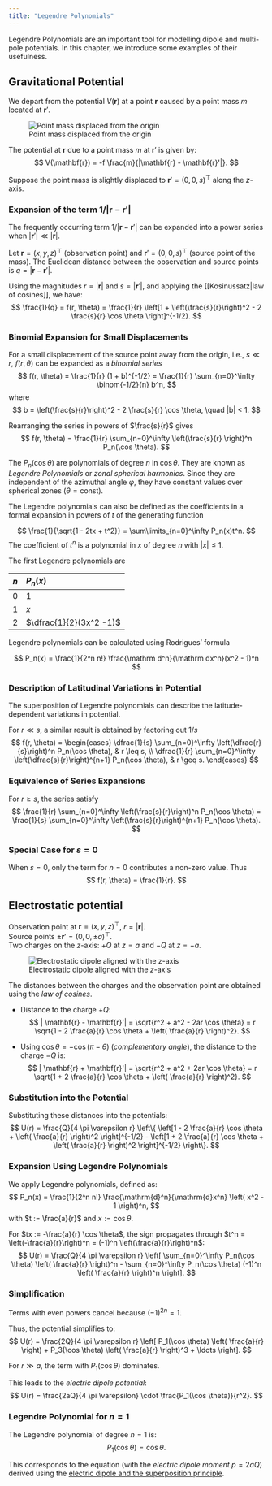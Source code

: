 ```yaml
---
title: "Legendre Polynomials"
---
```


Legendre Polynomials are an important tool for modelling dipole and multi-pole potentials. In this chapter, we introduce some examples of their usefulness.

## Gravitational Potential


We depart from the potential $V(\mathbf r)$ at a point $\mathbf{r}$ caused by a point mass $m$ located at $\mathbf{r}'$.

![Point mass displaced from the origin](images/Gravitationspotential.excalidraw.svg){#fig-grav-legendre}

The potential at $\mathbf{r}$ due to a point mass $m$ at $\mathbf{r}'$ is given by:
$$
V(\mathbf{r}) = -f \frac{m}{|\mathbf{r} - \mathbf{r}'|}.
$$

Suppose the point mass is slightly displaced to $\mathbf{r}' = (0, 0, s)^\top$ along the $z$-axis.


### Expansion of the term $1/|\mathbf{r} - \mathbf{r}'|$
The frequently occurring term $1/|\mathbf{r} - \mathbf{r}'|$  can be expanded into a power series when $|\mathbf{r}'| \ll |\mathbf{r}|$.

Let $\mathbf{r} = (x, y, z)^\top$ (observation point) and $\mathbf{r}' = (0, 0, s)^\top$ (source point of the mass). The Euclidean distance between the observation and source points is $q = |\mathbf{r} - \mathbf{r}'|$.

Using the magnitudes $r = |\mathbf{r}|$ and $s = |\mathbf{r}'|$, and applying the [[Kosinussatz|law of cosines]], we have:
$$
\frac{1}{q} = f(r, \theta) = \frac{1}{r} \left[1 + \left(\frac{s}{r}\right)^2 - 2 \frac{s}{r} \cos \theta \right]^{-1/2}.
$$


### Binomial Expansion for Small Displacements
For a small displacement of the source point away from the origin, i.e., $s \ll r$, $f(r, \theta)$ can be expanded as a *binomial series*
$$
f(r, \theta) = \frac{1}{r} (1 + b)^{-1/2} = \frac{1}{r} \sum_{n=0}^\infty \binom{-1/2}{n} b^n,
$$
where
$$
b = \left(\frac{s}{r}\right)^2 - 2 \frac{s}{r} \cos \theta, \quad |b| < 1.
$$

Rearranging the series in powers of $\frac{s}{r}$ gives
$$
f(r, \theta) = \frac{1}{r} \sum_{n=0}^\infty \left(\frac{s}{r} \right)^n P_n(\cos \theta).
$$

The $P_n(\cos \theta)$ are polynomials of degree $n$ in $\cos \theta$. They are known as _Legendre Polynomials_ or _zonal spherical harmonics_.
Since they are independent of the azimuthal angle $\varphi$, they have constant values over spherical zones ($\theta = \text{const}$).

::: {.callout-note title="Legendre polynomials"}
The Legendre polynomials can also be defined as the coefficients in a formal expansion in powers of 
$t$ of the generating function

$$
\frac{1}{\sqrt{1 - 2tx + t^2}} = \sum\limits_{n=0}^\infty
P_n(x)t^n.
$$
The coefficient of $t^n$ is a polynomial in $x$ of degree $n$ with $|x| \le 1$.

The first Legendre polynomials are

| $n$ | $P_n(x)$                |
| --- |:---------------------- |
| $0$ | $1$                     |
| $1$ | $x$                     |
| $2$ | $\dfrac{1}{2}(3x^2 -1)$ |

Legendre polynomials can be calculated using Rodrigues' formula

$$
P_n(x) = \frac{1}{2^n n!} \frac{\mathrm d^n}{\mathrm dx^n}(x^2 - 1)^n
$$

:::


### Description of Latitudinal Variations in Potential
The superposition of Legendre polynomials can describe the latitude-dependent variations in potential.

For $r \ll s$, a similar result is obtained by factoring out $1/s$
$$
f(r, \theta) =
\begin{cases}
\dfrac{1}{s} \sum_{n=0}^\infty \left(\dfrac{r}{s}\right)^n P_n(\cos \theta), & r \leq s, \\
\dfrac{1}{r} \sum_{n=0}^\infty \left(\dfrac{s}{r}\right)^{n+1} P_n(\cos \theta), & r \geq s.
\end{cases}
$$


### Equivalence of Series Expansions
For $r \geq s$, the series satisfy
$$
\frac{1}{r} \sum_{n=0}^\infty \left(\frac{s}{r}\right)^n P_n(\cos \theta) = \frac{1}{s} \sum_{n=0}^\infty \left(\frac{s}{r}\right)^{n+1} P_n(\cos \theta).
$$


### Special Case for $s = 0$
When $s = 0$, only the term for $n = 0$ contributes a non-zero value. Thus
$$
f(r, \theta) = \frac{1}{r}.
$$

## Electrostatic potential


Observation point at $\mathbf{r} = (x, y, z)^\top$, $r = |\mathbf{r}|$.  
Source points $\pm \mathbf{r}' = (0, 0, \pm a)^\top$.  
Two charges on the $z$-axis: $+Q$ at $z = a$ and $-Q$ at $z = -a$.  

![Electrostatic dipole aligned with the $z$-axis](images/electric-dipole-legendre.excalidraw.svg){#fig-electric-dipole-legendre}

The distances between the charges and the observation point are obtained using the _law of cosines_.

- Distance to the charge $+Q$:
$$
| \mathbf{r} - \mathbf{r}'| = \sqrt{r^2 + a^2 - 2ar \cos \theta}
= r \sqrt{1 - 2 \frac{a}{r} \cos \theta + \left( \frac{a}{r} \right)^2}.
$$

- Using $\cos \theta = -\cos(\pi - \theta)$ (_complementary angle_), the distance to the charge $-Q$ is:
$$
| \mathbf{r} + \mathbf{r}'| = \sqrt{r^2 + a^2 + 2ar \cos \theta}
= r \sqrt{1 + 2 \frac{a}{r} \cos \theta + \left( \frac{a}{r} \right)^2}.
$$

### Substitution into the Potential

Substituting these distances into the potentials:
$$
U(r) = \frac{Q}{4 \pi \varepsilon r}
\left\{
\left[1 - 2 \frac{a}{r} \cos \theta + \left( \frac{a}{r} \right)^2
\right]^{-1/2} -
\left[1 + 2 \frac{a}{r} \cos \theta + \left( \frac{a}{r} \right)^2
\right]^{-1/2}
\right\}.
$$

### Expansion Using Legendre Polynomials

We apply Legendre polynomials, defined as:
$$
P_n(x) = \frac{1}{2^n n!} \frac{\mathrm{d}^n}{\mathrm{d}x^n} \left( x^2 - 1 \right)^n,
$$
with $t := \frac{a}{r}$ and $x := \cos \theta$.  

For $tx := -\frac{a}{r} \cos \theta$, the sign propagates through $t^n = \left(-\frac{a}{r}\right)^n = (-1)^n \left(\frac{a}{r}\right)^n$:
$$
U(r) = \frac{Q}{4 \pi \varepsilon r}
\left[
\sum_{n=0}^\infty P_n(\cos \theta) \left( \frac{a}{r} \right)^n -
\sum_{n=0}^\infty P_n(\cos \theta) (-1)^n \left( \frac{a}{r} \right)^n
\right].
$$

### Simplification

Terms with even powers cancel because $(-1)^{2n} = 1$.

Thus, the potential simplifies to:
$$
U(r) = \frac{2Q}{4 \pi \varepsilon r}
\left[
P_1(\cos \theta) \left( \frac{a}{r} \right) +
P_3(\cos \theta) \left( \frac{a}{r} \right)^3 + \ldots
\right].
$$

For $r \gg a$, the term with $P_1(\cos \theta)$ dominates.  

This leads to the _electric dipole potential_:
$$
U(r) = \frac{2aQ}{4 \pi \varepsilon}
\cdot
\frac{P_1(\cos \theta)}{r^2}.
$$

### Legendre Polynomial for $n = 1$

The Legendre polynomial of degree $n=1$ is:
$$
P_1(\cos \theta) = \cos \theta.
$$



This corresponds to the equation (with the _electric dipole moment_ $p = 2aQ$) derived using the  [electric dipole and the superposition principle](electricaldipole.qmd).